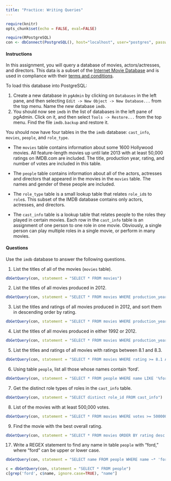 ```yaml
---
title: "Practice: Writing Queries"
---
```


```r
require(knitr)
opts_chunk$set(echo = FALSE, eval=FALSE)
```

```r
require(RPostgreSQL)
con <- dbConnect(PostgreSQL(), host="localhost", user="postgres", password="postgres", dbname="imdb")
```

#### Instructions

In this assignment, you will query a database of movies, actors/actresses, and directors. This data is a subset of the [Internet Movie Database](http://www.imdb.com) and is used in compliance with their [terms and conditions](http://www.imdb.com/conditions). 

To load this database into PostgreSQL:

#. Create a new database in `pgAdmin` by clicking on `Databases` in the left pane, and then selecting `Edit -> New Object -> New Database...` from the top menu. Name the new database `imdb`. 
#. You should now see `imdb` in the list of databases in the left pane of pgAdmin. Click on it, and then select `Tools -> Restore...` from the top menu. Find the file `imdb.backup` and restore it. 

You should now have four tables in the the `imdb` database: `cast_info`, `movies`, `people`, and `role_type`. 

* The `movies` table contains information about some 1600 Hollywood movies. All feature-length movies up until late 2013 with at least 50,000 ratings on IMDB.com are included. The title, production year, rating, and number of votes are included in this table. 

* The `people` table contains information about all of the actors, actresses and directors that appeared in the movies in the `movies` table. The names and gender of these people are included. 

* The `role_type` table is a small lookup table that relates `role_id`s to `role`s. This subset of the IMDB database contains only actors, actresses, and directors. 

* The `cast_info` table is a lookup table that relates people to the roles they played in certain movies. Each row in the `cast_info` table is an assignment of one person to one role in one movie. Obviously, a single person can play multiple roles in a single movie, or perform in many movies. 

#### Questions

Use the `imdb` database to answer the following questions. 

1.  List the titles of all of the movies (`movies` table).

```r
dbGetQuery(con, statement = "SELECT * FROM movies")
```

2. List the titles of all movies produced in 2012.

```r
dbGetQuery(con, statement = "SELECT * FROM movies WHERE production_year = 2012")
```

3. List the titles and ratings of all movies produced in 2012, and sort them in descending order by rating.

```r
dbGetQuery(con, statement = "SELECT * FROM movies WHERE production_year = 2012 ORDER BY rating desc")
```

4. List the titles of all movies produced in either 1992 or 2012.

```r
dbGetQuery(con, statement = "SELECT * FROM movies WHERE production_year IN (1992, 2012)")
```

5. List the titles and ratings of all movies with ratings between 8.1 and 8.3. 

```r
dbGetQuery(con, statement = "SELECT * FROM movies WHERE rating >= 8.1 AND rating <= 8.3")
```

6. Using table `people`, list all those whose names contain 'ford'.

```r
dbGetQuery(con, statement = "SELECT * FROM people WHERE name LIKE '%ford%'")
```

7. Get the distinct role types of roles in the `cast_info` table.

```r
dbGetQuery(con, statement = "SELECT distinct role_id FROM cast_info")
```

8. List of the movies with at least 500,000 votes. 

```r
dbGetQuery(con, statement = "SELECT * FROM movies WHERE votes >= 500000")
```

9. Find the movie with the best overall rating.

```r
dbGetQuery(con, statement = "SELECT * FROM movies ORDER BY rating desc LIMIT 1")
```

17. Write a REGEX statement to find any name in table `people` with "ford," where "ford" can be upper or lower case.

```r
dbGetQuery(con, statement = "SELECT name FROM people WHERE name ~* 'ford'")
```

```r
c = dbGetQuery(con, statement = "SELECT * FROM people")
c[grep('ford', c$name, ignore.case=TRUE), "name"]
```


